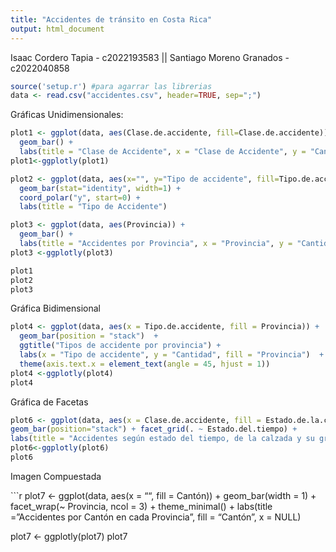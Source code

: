 ```yaml
---
title: "Accidentes de tránsito en Costa Rica"
output: html_document
---
```


Isaac Cordero Tapia - c2022193583 \|\| Santiago Moreno Granados - c2022040858

```r
source('setup.r') #para agarrar las librerias
data <- read.csv("accidentes.csv", header=TRUE, sep=";")
```

Gráficas Unidimensionales:

```r

plot1 <- ggplot(data, aes(Clase.de.accidente, fill=Clase.de.accidente)) +
  geom_bar() +
  labs(title = "Clase de Accidente", x = "Clase de Accidente", y = "Cantidad")
plot1<-ggplotly(plot1)

plot2 <- ggplot(data, aes(x="", y="Tipo de accidente", fill=Tipo.de.accidente)) +
  geom_bar(stat="identity", width=1) +
  coord_polar("y", start=0) +
  labs(title = "Tipo de Accidente")

plot3 <- ggplot(data, aes(Provincia)) +
  geom_bar() +
  labs(title = "Accidentes por Provincia", x = "Provincia", y = "Cantidad")
plot3 <-ggplotly(plot3)

plot1
plot2
plot3
```

Gráfica Bidimensional

```r
plot4 <- ggplot(data, aes(x = Tipo.de.accidente, fill = Provincia)) +
  geom_bar(position = "stack")  + 
  ggtitle("Tipos de accidente por provincia") +
  labs(x = "Tipo de accidente", y = "Cantidad", fill = "Provincia")  + 
  theme(axis.text.x = element_text(angle = 45, hjust = 1))
plot4 <-ggplotly(plot4)
plot4
```

Gráfica de Facetas

```r
plot6 <- ggplot(data, aes(x = Clase.de.accidente, fill = Estado.de.la.calzada)) +
geom_bar(position="stack") + facet_grid(. ~ Estado.del.tiempo) +
labs(title = "Accidentes según estado del tiempo, de la calzada y su gravedad", x = NULL, y = "Cantidad", fill = "Estado de la calzada") + theme_minimal() + theme(axis.text.x = element_text(angle = 45, hjust = 1))
plot6<-ggplotly(plot6)
plot6
```

Imagen Compuestada

```r
plot7 <- ggplot(data, aes(x = "", fill = Cantón)) +
  geom_bar(width = 1) +
  facet_wrap(~ Provincia, ncol = 3) +
  theme_minimal() +
  labs(title = "Accidentes por Cantón en cada Provincia", fill = "Cantón", x = NULL)

plot7 <- ggplotly(plot7)
plot7